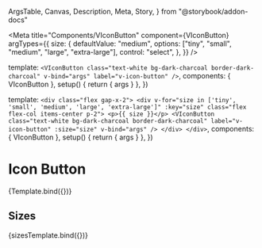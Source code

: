   ArgsTable,
  Canvas,
  Description,
  Meta,
  Story,
} from "@storybook/addon-docs"


<Meta
  title="Components/VIconButton"
  component={VIconButton}
  argTypes={{
    size: {
      defaultValue: "medium",
      options: ["tiny", "small", "medium", "large", "extra-large"],
      control: "select",
    },
  }}
/>

  template: `
    <VIconButton class="text-white bg-dark-charcoal border-dark-charcoal" v-bind="args" label="v-icon-button" />
  `,
  components: { VIconButton },
  setup() {
    return { args }
  },
})

  template: `
    <div class="flex gap-x-2">
      <div v-for="size in ['tiny', 'small', 'medium', 'large', 'extra-large']" :key="size" class="flex flex-col items-center p-2">
        <p>{{ size }}</p>
        <VIconButton
           class="text-white bg-dark-charcoal border-dark-charcoal"
           label="v-icon-button"
           :size="size" v-bind="args" />
      </div>
    </div>
  `,
  components: { VIconButton },
  setup() {
    return { args }
  },
})

# Icon Button

<Description of={VIconButton} />

<ArgsTable of={VIconButton} />

<Canvas>
  <Story
    name="Default"
    args={{
      iconProps: {
        name: "replay",
      },
    }}
  >
    {Template.bind({})}
  </Story>
</Canvas>

## Sizes

<Canvas>
  <Story
    name="Sizes"
    args={{
      iconProps: {
        name: "replay",
      },
    }}
  >
    {sizesTemplate.bind({})}
  </Story>
</Canvas>
